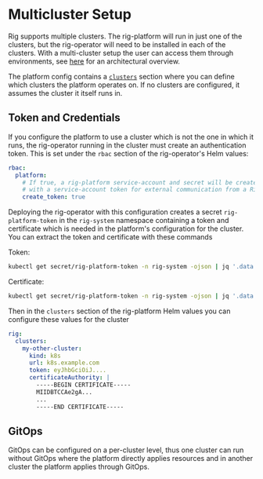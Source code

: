 # Multicluster Setup

Rig supports multiple clusters. The rig-platform will run in just one of the clusters, but the rig-operator will need to be installed in each of the clusters.
With a multi-cluster setup the user can access them through environments, see [here](/operator-manual/environments#multi-cluster-setup-using-environments) for an architectural overview.

The platform config contains a [`clusters`](/api/config/v1alpha1#cluster) section where you can define which clusters the platform operates on. If no clusters are configured, it assumes the cluster it itself runs in.

## Token and Credentials

If you configure the platform to use a cluster which is not the one in which it runs, the rig-operator running in the cluster must create an authentication token. This is set under the `rbac` section of the rig-operator's Helm values:
```yaml
rbac:
  platform:
    # If true, a rig-platform service-account and secret will be created,
    # with a service-account token for external communication from a Rig Platform.
    create_token: true
```
Deploying the rig-operator with this configuration creates a secret `rig-platform-token` in the `rig-system` namespace containing a token and certificate which is needed in the platform's configuration for the cluster. You can extract the token and certificate with these commands

Token:
```bash 
kubectl get secret/rig-platform-token -n rig-system -ojson | jq '.data.token' -r | base64 -d
```

Certificate:
```bash 
kubectl get secret/rig-platform-token -n rig-system -ojson | jq '.data."ca.crt"' -r | base64 -d
```

Then in the `clusters` section of the rig-platform Helm values you can configure these values for the cluster

```yaml
rig:
  clusters:
    my-other-cluster:
      kind: k8s
      url: k8s.example.com
      token: eyJhbGciOiJ....
      certificateAuthority: |
        -----BEGIN CERTIFICATE-----
        MIIDBTCCAe2gA...
        ...
        -----END CERTIFICATE-----
```

## GitOps

GitOps can be configured on a per-cluster level, thus one cluster can run without GitOps where the platform directly applies resources and in another cluster the platform applies through GitOps. 
